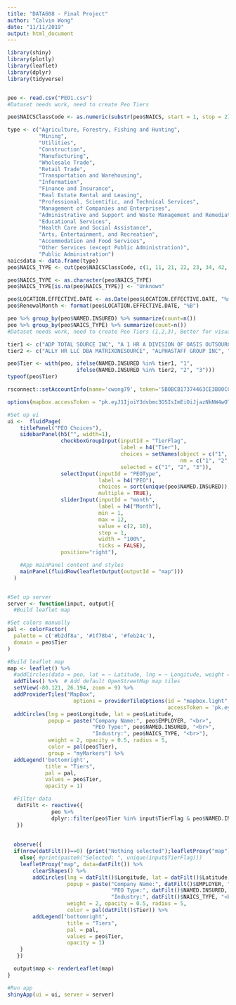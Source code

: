 ```yaml
---
title: "DATA608 - Final Project"
author: "Calvin Wong"
date: "11/11/2019"
output: html_document
---
```


```r

library(shiny)
library(plotly)
library(leaflet)
library(dplyr)
library(tidyverse)


peo <- read.csv("PEO1.csv")
#Dataset needs work, need to create Peo Tiers
```
```r
peo$NAICSClassCode <- as.numeric(substr(peo$NAICS, start = 1, stop = 2))
```

```r
type <- c("Agriculture, Forestry, Fishing and Hunting", 
          "Mining", 
          "Utilities", 
          "Construction", 
          "Manufacturing", 
          "Wholesale Trade", 
          "Retail Trade",
          "Transportation and Warehousing", 
          "Information", 
          "Finance and Insurance", 
          "Real Estate Rental and Leasing", 
          "Professional, Scientific, and Technical Services", 
          "Management of Companies and Enterprises", 
          "Administrative and Support and Waste Management and Remediation Services", 
          "Educational Services", 
          "Health Care and Social Assistance", 
          "Arts, Entertainment, and Recreation", 
          "Accommodation and Food Services", 
          "Other Services (except Public Administration)", 
          "Public Administration")
naicsdata <- data.frame(type)
peo$NAICS_TYPE <- cut(peo$NAICSClassCode, c(1, 11, 21, 22, 23, 34, 42, 46, 50, 51, 52, 53, 54, 55, 57, 61, 63, 71, 73, 82, Inf), type)

peo$NAICS_TYPE <- as.character(peo$NAICS_TYPE)
peo$NAICS_TYPE[is.na(peo$NAICS_TYPE)] <- "Unknown"
```

```r
peo$LOCATION.EFFECTIVE.DATE <- as.Date(peo$LOCATION.EFFECTIVE.DATE, "%m/%d/%y")
peo$RenewalMonth <- format(peo$LOCATION.EFFECTIVE.DATE, "%B")
```


```r
peo %>% group_by(peo$NAMED.INSURED) %>% summarize(count=n())
peo %>% group_by(peo$NAICS_TYPE) %>% summarize(count=n())
#Dataset needs work, need to create Peo Tiers (1,2,3), Better for visualization
```

```r
tier1 <- c("ADP TOTAL SOURCE INC", "A 1 HR A DIVISION OF OASIS OUTSOURCING INC", "COADVANTAGE CORP", "INSPERITY INC", "OASIS ACQUISITION INC", "OASIS ACQUISITION INC A PAYCHEX CO", "OASIS DHR LLC", "OASIS OUTSOURCING CONTRACT II INC", "OASIS OUTSOURCING INC", "PAYCHEX BUSINESS SOLUTIONS LLC", "PAYCHEX HR OUTSOURCING LLC", "TRINET GROUP INC", "TRINET HR II HOLDINGS INC", "TRINET HR IV LLC")
tier2 <- c("ALLY HR LLC DBA MATRIXONESOURCE", "ALPHASTAFF GROUP INC", "CHOICE EMPLOYER SOLUTIONS INC", "CORNERSTONE CAPITAL GROUP INC", "DECISION HR", "FLORIDA RESOURCE MANAGEMENT LLC", "FRANKCRUM 2 INC", "IMPACT STAFF LEASING LLC", "JUSTWORKS EMPLOYMENT GROUP LLC", "KYMBERLY GROUP PAYROLL SOLUTIONS INC", "OCMI III INC DBA PEOPAYGO", "REGIS GROUP HOLDINGS INC", "SOUTH EAST PERSONNEL LEASING INC", "STAFFLINK OUTSOURCING INC", "THE S2 HR GROUP LLC", "TLR OF BONITA INC", "WORKFORCE BUSINESS SERVICES INC")

peo$Tier <- with(peo, ifelse(NAMED.INSURED %in% tier1, "1", 
                      ifelse(NAMED.INSURED %in% tier2, "2", "3")))
typeof(peo$Tier)
```


```r
rsconnect::setAccountInfo(name='cwong79', token='5B0BCB17374463CE3B80CCA8BB3F28F8', secret='QvX9JgFebCgQkFbm9tL3KsRhSPItHDMfXVRN+qaJ')
```

```r
options(mapbox.accessToken = "pk.eyJ1IjoiY3dvbmc3OSIsImEiOiJjazNkNW4wOTQwa3pjM2Jva3JwZHB0OXFmIn0.h-12OxqTpTI0Pj7Wk7HJnQ")
```

```r
#Set up ui
ui <-  fluidPage(
    titlePanel("PEO Choices"),
    sidebarPanel(h5("", width=1),
                 checkboxGroupInput(inputId = "TierFlag",
                                    label = h4("Tier"), 
                                    choices = setNames(object = c("1", "2", "3"),
                                                       nm = c("1", "2", "3")),
                                    selected = c("1", "2", "3")), 
                 selectInput(inputId = "PEOType",
                             label = h4("PEO"),
                             choices = sort(unique(peo$NAMED.INSURED)),
                             multiple = TRUE),
                 sliderInput(inputId = "month",
                             label = h4("Month"),
                             min = 1,
                             max = 12,
                             value = c(2, 10),
                             step = 1,
                             width = "100%",
                             ticks = FALSE),
                 position="right"),

    #App mainPanel content and styles
    mainPanel(fluidRow(leafletOutput(outputId = "map")))
  )


#Set up server
server <- function(input, output){
  #Build leaflet map

#Set colors manually
pal <- colorFactor(
  palette = c('#b2df8a', '#1f78b4', '#feb24c'),
  domain = peo$Tier
)

#Build leaflet map
map <- leaflet() %>%
  #addCircles(data = peo, lat = ~ Latitude, lng = ~ Longitude, weight = 1) %>%
  addTiles() %>%  # Add default OpenStreetMap map tiles
  setView(-80.121, 26.194, zoom = 9) %>%
  addProviderTiles("MapBox", 
                     options = providerTileOptions(id = "mapbox.light", noWrap = FALSE, 
                                                   accessToken = 'pk.eyJ1IjoiY3dvbmc3OSIsImEiOiJjazNkNW4wOTQwa3pjM2Jva3JwZHB0OXFmIn0.h-12OxqTpTI0Pj7Wk7HJnQ')) %>%
  addCircles(lng = peo$Longitude, lat = peo$Latitude,
             popup = paste("Company Name:", peo$EMPLOYER, "<br>",
                           "PEO Type:", peo$NAMED.INSURED, "<br>",
                           "Industry:", peo$NAICS_TYPE, "<br>"),
             weight = 2, opacity = 0.5, radius = 5,
             color = pal(peo$Tier),     
             group = "myMarkers") %>%
  addLegend('bottomright',
            title = "Tiers",
            pal = pal,
            values = peo$Tier,
            opacity = 1)

  #Filter data
   datFilt <- reactive({
              peo %>%
              dplyr::filter(peo$Tier %in% input$TierFlag & peo$NAMED.INSURED %in% input$PEOtype)
   })
  
   
  observe({
  if(nrow(datFilt())==0) {print("Nothing selected");leafletProxy("map") %>% clearShapes()}
    else{ #print(paste0("Selected: ", unique(input$TierFlag)))
    leafletProxy("map", data=datFilt()) %>%
        clearShapes() %>%
        addCircles(lng = datFilt()$Longitude, lat = datFilt()$Latitude,
                   popup = paste("Company Name:", datFilt()$EMPLOYER, "<br>",
                                 "PEO Type:", datFilt()$NAMED.INSURED, "<br>",
                                 "Industry:", datFilt()$NAICS_TYPE, "<br>"),
                   weight = 2, opacity = 0.5, radius = 5,
                   color = pal(datFilt()$Tier)) %>%
        addLegend('bottomright',
                   title = "Tiers",
                   pal = pal,
                   values = peo$Tier,
                   opacity = 1)
    }
   })

  output$map <- renderLeaflet(map)
}

#Run app
shinyApp(ui = ui, server = server)
```


